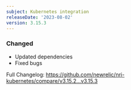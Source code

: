 ```yaml
---
subject: Kubernetes integration
releaseDate: '2023-08-02'
version: 3.15.3
---
```


### Changed

* Updated dependencies
* Fixed bugs

Full Changelog: https://github.com/newrelic/nri-kubernetes/compare/v3.15.2...v3.15.3